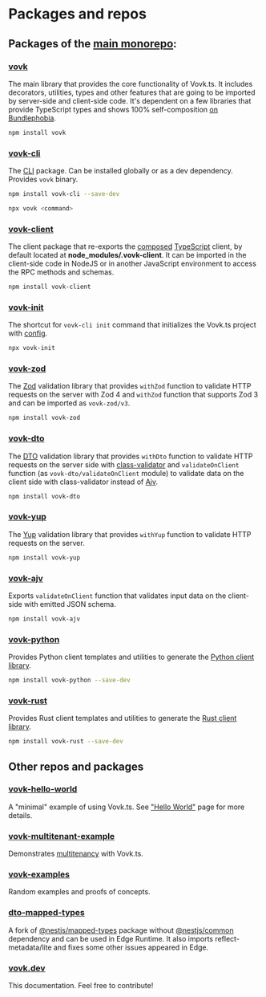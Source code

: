 # Packages and repos

## Packages of the [main monorepo](https://github.com/finom/vovk):

### [vovk](https://www.npmjs.com/package/vovk)

The main library that provides the core functionality of Vovk.ts. It includes decorators, utilities, types and other features that are going to be imported by server-side and client-side code. It's dependent on a few libraries that provide TypeScript types and shows 100% self-composition [on Bundlephobia](https://bundlephobia.com/package/vovk).

```sh npm2yarn
npm install vovk
```

### [vovk-cli](https://www.npmjs.com/package/vovk-cli)

The [CLI](/cli) package. Can be installed globally or as a dev dependency. Provides `vovk` binary.

```sh npm2yarn
npm install vovk-cli --save-dev
```

```sh npm2yarn
npx vovk <command>
```

### [vovk-client](https://www.npmjs.com/package/vovk-client)

The client package that re-exports the [composed](/composed) [TypeScript](/typescript) client, by default located at **node_modules/.vovk-client**. It can be imported in the client-side code in NodeJS or in another JavaScript environment to access the RPC methods and schemas.

```sh npm2yarn
npm install vovk-client
```

### [vovk-init](https://www.npmjs.com/package/vovk-init)

The shortcut for `vovk-cli init` command that initializes the Vovk.ts project with [config](/config).

```sh npm2yarn
npx vovk-init
```

### [vovk-zod](https://www.npmjs.com/package/vovk-zod)

The [Zod](/validation/zod) validation library that provides `withZod` function to validate HTTP requests on the server with Zod 4 and `withZod` function that supports Zod 3 and can be imported as `vovk-zod/v3`.

```sh npm2yarn
npm install vovk-zod
```

### [vovk-dto](https://www.npmjs.com/package/vovk-dto)

The [DTO](/validation/dto) validation library that provides `withDto` function to validate HTTP requests on the server side with [class-validator](https://www.npmjs.com/package/class-validator) and `validateOnClient` function (as `vovk-dto/validateOnClient` module) to validate data on the client side with class-validator instead of [Ajv](/validation/client#ajv).

```sh npm2yarn
npm install vovk-dto
```

### [vovk-yup](https://www.npmjs.com/package/vovk-yup)

The [Yup](/validation/yup) validation library that provides `withYup` function to validate HTTP requests on the server.

```sh npm2yarn
npm install vovk-yup
```

### [vovk-ajv](https://www.npmjs.com/package/vovk-ajv)

Exports `validateOnClient` function that validates input data on the client-side with emitted JSON schema.

```sh npm2yarn
npm install vovk-ajv
```

### [vovk-python](https://www.npmjs.com/package/vovk-python)

Provides Python client templates and utilities to generate the [Python client library](/python).

```sh npm2yarn
npm install vovk-python --save-dev
```

### [vovk-rust](https://www.npmjs.com/package/vovk-rust)

Provides Rust client templates and utilities to generate the [Rust client library](/rust).

```sh npm2yarn
npm install vovk-rust --save-dev
```

## Other repos and packages

### [vovk-hello-world](https://github.com/finom/vovk-hello-world)

A "minimal" example of using Vovk.ts. See ["Hello World"](/hello-world) page for more details.

### [vovk-multitenant-example](https://github.com/finom/vovk-multitenant-example)

Demonstrates [multitenancy](/multitenant) with Vovk.ts.

### [vovk-examples](https://vovk-examples.vercel.app/)

Random examples and proofs of concepts.

### [dto-mapped-types](https://github.com/finom/dto-mapped-types)

A fork of [@nestjs/mapped-types](https://www.npmjs.com/package/@nestjs/mapped-types) package without [@nestjs/common](https://www.npmjs.com/package/@nestjs/common) dependency and can be used in Edge Runtime. It also imports reflect-metadata/lite and fixes some other issues appeared in Edge.

### [vovk.dev](https://github.com/finom/vovk.dev)

This documentation. Feel free to contribute!
